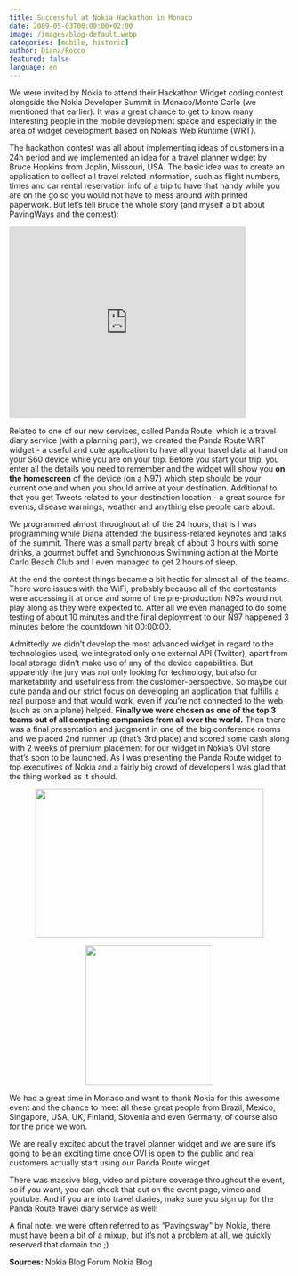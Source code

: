 ```yaml
---
title: Successful at Nokia Hackathon in Monaco
date: 2009-05-03T00:00:00+02:00
image: /images/blog-default.webp
categories: [mobile, historic]
author: Diana/Rocco
featured: false
language: en
---
```


<div class="entry-content">
We were invited by Nokia to attend their Hackathon Widget coding contest alongside the Nokia Developer Summit in Monaco/Monte Carlo (we mentioned that earlier). It was a great chance to get to know many interesting people in the mobile development space and especially in the area of widget development based on Nokia’s Web Runtime (WRT).



The hackathon contest was all about implementing ideas of customers in a 24h period and we implemented an idea for a travel planner widget by Bruce Hopkins from Joplin, Missouri, USA. The basic idea was to create an application to collect all travel related information, such as flight numbers, times and car rental reservation info of a trip to have that handy while you are on the go so you would not have to mess around with printed paperwork. But let’s tell Bruce the whole story (and myself a bit about PavingWays and the contest):

<object classid="clsid:d27cdb6e-ae6d-11cf-96b8-444553540000" width="425" height="344" codebase="download.macromedia.com/pub/shockwave/cabs/flash/swflash.cab#version=6,0,40,0"><param name="allowFullScreen" value="true" />
<param name="allowscriptaccess" value="always" />
<param name="src" value="youtube.com/v/1w6H6vAz3dA&amp;hl=de&amp;fs=1&amp;color1=0x234900&amp;color2=0x4e9e00" />
<embed type="application/x-shockwave-flash" width="425" height="344" src="http://youtube.com/v/1w6H6vAz3dA&amp;hl=de&amp;fs=1&amp;color1=0x234900&amp;color2=0x4e9e00" allowscriptaccess="always" allowfullscreen="true"></embed></object>



Related to one of our new services, called Panda Route, which is a travel diary service (with a planning part), we created the Panda Route WRT widget - a useful and cute application to have all your travel data at hand on your S60 device while you are on your trip. Before you start your trip, you enter all the details you need to remember and the widget will show you **on the homescreen**  of the device (on a N97) which step should be your current one and when you should arrive at your destination. Additional to that you get Tweets related to your destination location - a great source for events, disease warnings, weather and anything else people care about.



We programmed almost throughout all of the 24 hours, that is I was programming while Diana attended the business-related keynotes and talks of the summit. There was a small party break of about 3 hours with some drinks, a gourmet buffet and Synchronous Swimming action at the Monte Carlo Beach Club and I even managed to get 2 hours of sleep.

At the end the contest things became a bit hectic for almost all of the teams. There were issues with the WiFi, probably because all of the contestants were accessing it at once and some of the pre-production N97s would not play along as they were expexted to. After all we even managed to do some testing of about 10 minutes and the final deployment to our N97 happened 3 minutes before the countdown hit 00:00:00.



Admittedly we didn’t develop the most advanced widget in regard to the technologies used, we integrated only one external API (Twitter), apart from local storage didn’t make use of any of the device capabilities. But apparently the jury was not only looking for technology, but also for marketability and usefulness from the customer-perspective. So maybe our cute panda and our strict focus on developing an application that fulfills a real purpose and that would work, even if you’re not connected to the web (such as on a plane) helped. **Finally we were chosen as one of the top 3 teams out of all competing companies from all over the world.**  Then there was a final presentation and judgment in one of the big conference rooms and we placed 2nd runner up (that’s 3rd place) and scored some cash along with 2 weeks of premium placement for our widget in Nokia’s OVI store that’s soon to be launched. As I was presenting the Panda Route widget to top executives of Nokia and a fairly big crowd of developers I was glad that the thing worked as it should.<p style="text-align: center;">
<img class="aligncenter size-medium wp-image-498" title="Nokia Presentation Hackathon" src="http://pavingways.com/wp-content/uploads/pw_nokia_presentation.jpg" alt="" width="410" height="267" />
</p><p style="text-align: center;">
<img class="size-medium wp-image-497 aligncenter" title="hackathon_trophy" src="http://pavingways.com/wp-content/uploads/hackathon_trophy-278x300.jpg" alt="" width="230" height="251" />
</p>



We had a great time in Monaco and want to thank Nokia for this awesome event and the chance to meet all these great people from Brazil, Mexico, Singapore, USA, UK, Finland, Slovenia and even Germany, of course also for the price we won.



We are really excited about the travel planner widget and we are sure it’s going to be an exciting time once OVI is open to the public and real customers actually start using our Panda Route widget.



There was massive blog, video and picture coverage throughout the event, so if you want, you can check that out on the event page, vimeo and youtube. And if you are into travel diaries, make sure you sign up for the Panda Route travel diary service as well!



A final note: we were often referred to as “Pavingsway” by Nokia, there must have been a bit of a mixup, but it’s not a problem at all, we quickly reserved that domain too ;)

**Sources:** Nokia BlogForum Nokia Blog
</div>

